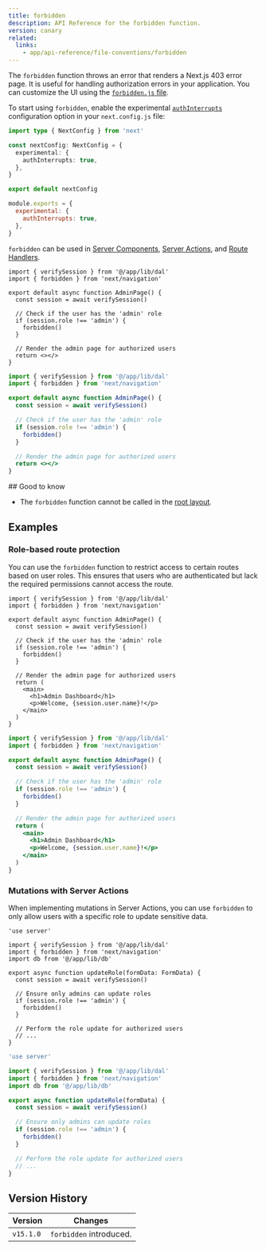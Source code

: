 ```yaml
---
title: forbidden
description: API Reference for the forbidden function.
version: canary
related:
  links:
    - app/api-reference/file-conventions/forbidden
---
```


The `forbidden` function throws an error that renders a Next.js 403 error page. It is useful for handling authorization errors in your application. You can customize the UI using the [`forbidden.js` file](/docs/app/api-reference/file-conventions/forbidden).

To start using `forbidden`, enable the experimental [`authInterrupts`](/docs/app/api-reference/config/next-config-js/authInterrupts) configuration option in your `next.config.js` file:

```ts filename="next.config.ts" switcher
import type { NextConfig } from 'next'

const nextConfig: NextConfig = {
  experimental: {
    authInterrupts: true,
  },
}

export default nextConfig
```

```js filename="next.config.js" switcher
module.exports = {
  experimental: {
    authInterrupts: true,
  },
}
```

`forbidden` can be used in [Server Components](/docs/app/building-your-application/rendering/server-components), [Server Actions](/docs/app/building-your-application/data-fetching/server-actions-and-mutations), and [Route Handlers](/docs/app/building-your-application/routing/route-handlers).

```tsx filename="app/auth/route.tsx" switcher
import { verifySession } from '@/app/lib/dal'
import { forbidden } from 'next/navigation'

export default async function AdminPage() {
  const session = await verifySession()

  // Check if the user has the 'admin' role
  if (session.role !== 'admin') {
    forbidden()
  }

  // Render the admin page for authorized users
  return <></>
}
```

```jsx filename="app/auth/route.js" switcher
import { verifySession } from '@/app/lib/dal'
import { forbidden } from 'next/navigation'

export default async function AdminPage() {
  const session = await verifySession()

  // Check if the user has the 'admin' role
  if (session.role !== 'admin') {
    forbidden()
  }

  // Render the admin page for authorized users
  return <></>
}
```

## Good to know

- The `forbidden` function cannot be called in the [root layout](/docs/app/building-your-application/routing/layouts-and-templates#root-layout-required).

## Examples

### Role-based route protection

You can use the `forbidden` function to restrict access to certain routes based on user roles. This ensures that users who are authenticated but lack the required permissions cannot access the route.

```tsx filename="app/admin/page.tsx" switcher
import { verifySession } from '@/app/lib/dal'
import { forbidden } from 'next/navigation'

export default async function AdminPage() {
  const session = await verifySession()

  // Check if the user has the 'admin' role
  if (session.role !== 'admin') {
    forbidden()
  }

  // Render the admin page for authorized users
  return (
    <main>
      <h1>Admin Dashboard</h1>
      <p>Welcome, {session.user.name}!</p>
    </main>
  )
}
```

```jsx filename="app/admin/page.js" switcher
import { verifySession } from '@/app/lib/dal'
import { forbidden } from 'next/navigation'

export default async function AdminPage() {
  const session = await verifySession()

  // Check if the user has the 'admin' role
  if (session.role !== 'admin') {
    forbidden()
  }

  // Render the admin page for authorized users
  return (
    <main>
      <h1>Admin Dashboard</h1>
      <p>Welcome, {session.user.name}!</p>
    </main>
  )
}
```

### Mutations with Server Actions

When implementing mutations in Server Actions, you can use `forbidden` to only allow users with a specific role to update sensitive data.

```tsx filename="app/auth/route.tsx" switcher
'use server'

import { verifySession } from '@/app/lib/dal'
import { forbidden } from 'next/navigation'
import db from '@/app/lib/db'

export async function updateRole(formData: FormData) {
  const session = await verifySession()

  // Ensure only admins can update roles
  if (session.role !== 'admin') {
    forbidden()
  }

  // Perform the role update for authorized users
  // ...
}
```

```jsx filename="app/auth/route.js" switcher
'use server'

import { verifySession } from '@/app/lib/dal'
import { forbidden } from 'next/navigation'
import db from '@/app/lib/db'

export async function updateRole(formData) {
  const session = await verifySession()

  // Ensure only admins can update roles
  if (session.role !== 'admin') {
    forbidden()
  }

  // Perform the role update for authorized users
  // ...
}
```

## Version History

| Version   | Changes                 |
| --------- | ----------------------- |
| `v15.1.0` | `forbidden` introduced. |
